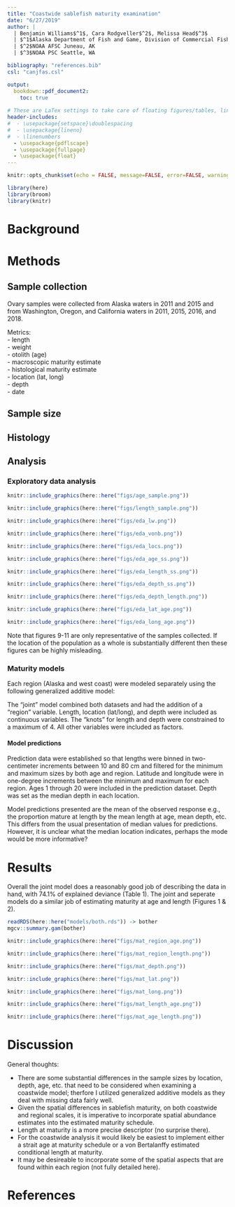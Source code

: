 ```yaml
---
title: "Coastwide sablefish maturity examination"
date: "6/27/2019"
author: |
  | Benjamin Williams$^1$, Cara Rodgveller$^2$, Melissa Head$^3$ 
  | $^1$Alaska Department of Fish and Game, Division of Commercial Fisheries, Juneau, Alaska  
  | $^2$NOAA AFSC Juneau, AK
  | $^3$NOAA PSC Seattle, WA

bibliography: "references.bib"
csl: "canjfas.csl"

output:
  bookdown::pdf_document2:
    toc: true
    
# These are LaTex settings to take care of floating figures/tables, line spacing, etc
header-includes:
#  - \usepackage{setspace}\doublespacing
#  - \usepackage{lineno}
#  - \linenumbers
  - \usepackage{pdflscape}
  - \usepackage{fullpage}  
  - \usepackage{float}
---
```


```r
knitr::opts_chunk$set(echo = FALSE, message=FALSE, error=FALSE, warning=FALSE, fig.pos = 'H')
```

```r
library(here)
library(broom)
library(knitr)
```

# Background  


# Methods  

## Sample collection  

Ovary samples were collected from Alaska waters in 2011 and 2015 and from Washington, Oregon, and California waters in 2011, 2015, 2016, and 2018. 

Metrics:  
 - length  
 - weight  
 - otolith (age)  
 - macroscopic maturity estimate  
 - histological maturity estimate  
 - location (lat, long)  
 - depth  
 - date  
 

## Sample size 

## Histology 

## Analysis

### Exploratory data analysis

```r

knitr::include_graphics(here::here("figs/age_sample.png"))
```

```r

knitr::include_graphics(here::here("figs/length_sample.png"))
```

```r

knitr::include_graphics(here::here("figs/eda_lw.png"))
```

```r

knitr::include_graphics(here::here("figs/eda_vonb.png"))
```


```r

knitr::include_graphics(here::here("figs/eda_locs.png"))
```

```r

knitr::include_graphics(here::here("figs/eda_age_ss.png"))
```

```r

knitr::include_graphics(here::here("figs/eda_length_ss.png"))
```

```r

knitr::include_graphics(here::here("figs/eda_depth_ss.png"))
```

```r

knitr::include_graphics(here::here("figs/eda_depth_length.png"))
```

```r

knitr::include_graphics(here::here("figs/eda_lat_age.png"))
```

```r

knitr::include_graphics(here::here("figs/eda_long_age.png"))
```

Note that figures 9-11 are only representative of the samples collected. 
If the location of the population as a whole is substantially different then these figures can be highly misleading.

### Maturity models  

Each region (Alaska and west coast) were modeled separately using the following generalized additive model:
\begin{equation}
\hat{M_a}=f_1(Length)\cdot Age + f_2(Location) + f_3(depth) + Age + Year + \epsilon. 
\end{equation}

The "joint" model combined both datasets and had the addition of a "region" variable.
\begin{equation}
\hat{M_a}=f_1(Length)\cdot Age + f_2(Location) + f_3(depth) + Age + Year + Region + \epsilon. \end{equation}
Length, location (lat/long), and depth were included as continuous variables. 
The "knots" for length and depth were constrained to a maximum of 4. 
All other variables were included as factors.

#### Model predictions

Prediction data were established so that lengths were binned in two-centimeter increments between 10 and 80 cm and filtered for the minimum and maximum sizes by both age and region. 
Latitude and longitude were in one-degree increments between the minimum and maximum for each region. 
Ages 1 through 20 were included in the prediction dataset. Depth was set as the median depth in each location.

Model predictions presented are the mean of the observed response e.g., the proportion mature at length by the mean length at age, mean depth, etc. This differs from the usual presentation of median values for predictions. 
However, it is unclear what the median location indicates, perhaps the mode would be more informative?

# Results  

Overall the joint model does a reasonably good job of describing the data in hand, with 74.1% of explained deviance (Table 1).
The joint and seperate models do a similar job of estimating maturity at age and length (Figures 1 & 2).


```r
readRDS(here::here("models/both.rds")) -> bother
mgcv::summary.gam(bother)

```

```r

knitr::include_graphics(here::here("figs/mat_region_age.png"))
```

```r

knitr::include_graphics(here::here("figs/mat_region_length.png"))
```

```r

knitr::include_graphics(here::here("figs/mat_depth.png"))
```

```r

knitr::include_graphics(here::here("figs/mat_lat.png"))
```

```r

knitr::include_graphics(here::here("figs/mat_long.png"))
```

```r

knitr::include_graphics(here::here("figs/mat_length_age.png"))
```

```r

knitr::include_graphics(here::here("figs/mat_age_length.png"))
```



# Discussion  

General thoughts: 

 - There are some substantial differences in the sample sizes by location, depth, age, etc. that need to be considered when examining a coastwide model; therfore I utilized generalized additive models as they deal with missing data fairly well.
 - Given the spatial differences in sablefish maturity, on both coastwide and regional scales, it is imperative to incorporate spatial abundance estimates into the estimated maturity schedule.
 - Length at maturity is a more precise descriptor (no surprise there).
 - For the coastwide analysis it would likely be easiest to implement either a strait age at maturity schedule or a von Bertalanffy estimated conditional length at maturity.
 - It may be desireable to incorporate some of the spatial aspects that are found within each region (not fully detailed here).

# References  
